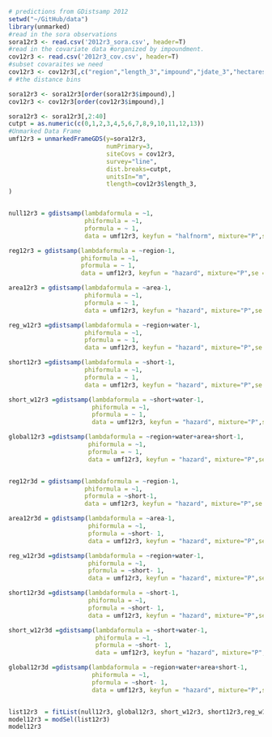 ```r
# predictions from GDistsamp 2012
setwd("~/GitHub/data")
library(unmarked)
#read in the sora observations
sora12r3 <- read.csv('2012r3_sora.csv', header=T)
#read in the covariate data #organized by impoundment.
cov12r3 <- read.csv('2012r3_cov.csv', header=T)
#subset covaraites we need
cov12r3 <- cov12r3[,c("region","length_3","impound","jdate_3","hectares","area", "int","short","water")]
# #the distance bins

sora12r3 <- sora12r3[order(sora12r3$impound),]
cov12r3 <- cov12r3[order(cov12r3$impound),]

sora12r3 <- sora12r3[,2:40]
cutpt = as.numeric(c(0,1,2,3,4,5,6,7,8,9,10,11,12,13)) 
#Unmarked Data Frame
umf12r3 = unmarkedFrameGDS(y=sora12r3, 
                           numPrimary=3,
                           siteCovs = cov12r3,
                           survey="line", 
                           dist.breaks=cutpt,  
                           unitsIn="m", 
                           tlength=cov12r3$length_3,
)


null12r3 = gdistsamp(lambdaformula = ~1, 
                     phiformula = ~1, 
                     pformula = ~ 1,
                     data = umf12r3, keyfun = "halfnorm", mixture="P",se = T, output="abund")

reg12r3 = gdistsamp(lambdaformula = ~region-1, 
                    phiformula = ~1, 
                    pformula = ~ 1,
                    data = umf12r3, keyfun = "hazard", mixture="P",se = T, output="abund")

area12r3 = gdistsamp(lambdaformula = ~area-1, 
                     phiformula = ~1, 
                     pformula = ~ 1,
                     data = umf12r3, keyfun = "hazard", mixture="P",se = T, output="abund")
```

```r
reg_w12r3 =gdistsamp(lambdaformula = ~region+water-1, 
                     phiformula = ~1, 
                     pformula = ~ 1,
                     data = umf12r3, keyfun = "hazard", mixture="P",se = T, output="abund")

short12r3 =gdistsamp(lambdaformula = ~short-1, 
                     phiformula = ~1, 
                     pformula = ~ 1,
                     data = umf12r3, keyfun = "hazard", mixture="P",se = T, output="abund")

short_w12r3 =gdistsamp(lambdaformula = ~short+water-1, 
                       phiformula = ~1, 
                       pformula = ~ 1,
                       data = umf12r3, keyfun = "hazard", mixture="P",se = T, output="abund")
```

```r
global12r3 =gdistsamp(lambdaformula = ~region+water+area+short-1, 
                      phiformula = ~1, 
                      pformula = ~ 1,
                      data = umf12r3, keyfun = "hazard", mixture="P",se = T, output="abund")


reg12r3d = gdistsamp(lambdaformula = ~region-1, 
                     phiformula = ~1, 
                     pformula = ~short-1,
                     data = umf12r3, keyfun = "hazard", mixture="P",se = T, output="abund")

area12r3d = gdistsamp(lambdaformula = ~area-1, 
                      phiformula = ~1, 
                      pformula = ~short- 1,
                      data = umf12r3, keyfun = "hazard", mixture="P",se = T, output="abund")
```

```r
reg_w12r3d =gdistsamp(lambdaformula = ~region+water-1, 
                      phiformula = ~1, 
                      pformula = ~short- 1,
                      data = umf12r3, keyfun = "hazard", mixture="P",se = T, output="abund")

short12r3d =gdistsamp(lambdaformula = ~short-1, 
                      phiformula = ~1, 
                      pformula = ~short- 1,
                      data = umf12r3, keyfun = "hazard", mixture="P",se = T, output="abund")

short_w12r3d =gdistsamp(lambdaformula = ~short+water-1, 
                        phiformula = ~1, 
                        pformula = ~short- 1,
                        data = umf12r3, keyfun = "hazard", mixture="P",se = T, output="abund")
```

```r
global12r3d =gdistsamp(lambdaformula = ~region+water+area+short-1, 
                       phiformula = ~1, 
                       pformula = ~short- 1,
                       data = umf12r3, keyfun = "hazard", mixture="P",se = T, output="abund")


list12r3  = fitList(null12r3, global12r3, short_w12r3, short12r3,reg_w12r3,area12r3,reg12r3, global12r3d, short_w12r3d, short12r3d,reg_w12r3d,area12r3d,reg12r3d)
model12r3 = modSel(list12r3)
model12r3
```